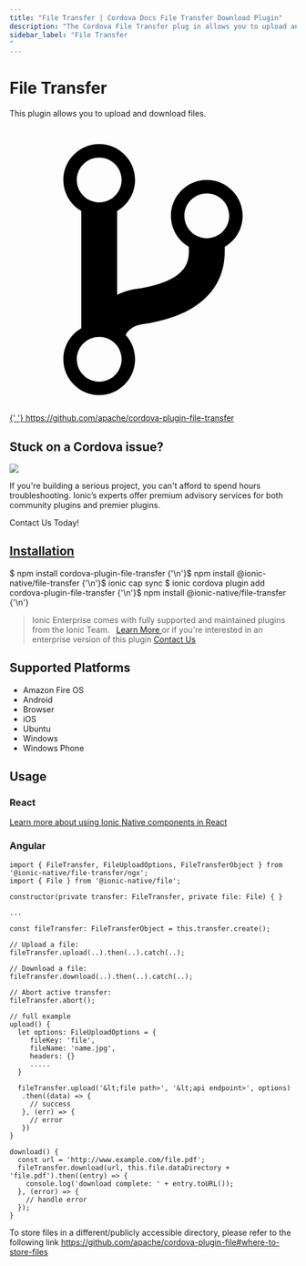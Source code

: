 ```yaml
---
title: "File Transfer | Cordova Docs File Transfer Download Plugin"
description: "The Cordova File Transfer plug in allows you to upload and download docs files. This plugin is supported on iOS, Android, Windows, and more platforms."
sidebar_label: "File Transfer
"
---
```



# File Transfer

This plugin allows you to upload and download files.

<p>
  <a href="https://github.com/apache/cordova-plugin-file-transfer" target="_blank" rel="noopener" className="git-link">
    <svg viewBox="0 0 512 512">
      <path d="M416 160c0-35.3-28.7-64-64-64s-64 28.7-64 64c0 23.7 12.9 44.3 32 55.4v8.6c0 19.9-7.8 33.7-25.3 44.9-15.4 9.8-38.1 17.1-67.5 21.5-14 2.1-25.7 6-35.2 10.7V151.4c19.1-11.1 32-31.7 32-55.4 0-35.3-28.7-64-64-64S96 60.7 96 96c0 23.7 12.9 44.3 32 55.4v209.2c-19.1 11.1-32 31.7-32 55.4 0 35.3 28.7 64 64 64s64-28.7 64-64c0-16.6-6.3-31.7-16.7-43.1 1.9-4.9 9.7-16.3 29.4-19.3 38.8-5.8 68.9-15.9 92.3-30.8 36-22.8 55-57 55-98.8v-8.6c19.1-11.1 32-31.7 32-55.4zM160 56c22.1 0 40 17.9 40 40s-17.9 40-40 40-40-17.9-40-40 17.9-40 40-40zm0 400c-22.1 0-40-17.9-40-40s17.9-40 40-40 40 17.9 40 40-17.9 40-40 40zm192-256c-22.1 0-40-17.9-40-40s17.9-40 40-40 40 17.9 40 40-17.9 40-40 40z"></path>
    </svg>{' '}
    https://github.com/apache/cordova-plugin-file-transfer
  </a>
</p>

<h2>Stuck on a Cordova issue?</h2>
<DocsCard
  className="cordova-ee-card"
  header="Don't waste precious time on plugin issues."
  href="https://ionicframework.com/sales?product_of_interest=Ionic%20Native"
>
  <div>
    <img src={require('./_assets/img/native-cordova-bot.png').default} class="cordova-ee-img" />
    <p>
      If you're building a serious project, you can't afford to spend hours troubleshooting. Ionic’s experts offer
      premium advisory services for both community plugins and premier plugins.
    </p>
    <DocsButton className="native-ee-detail">Contact Us Today!</DocsButton>
  </div>
</DocsCard>

<h2 id="installation">
  <a href="#installation">Installation</a>
</h2>
<Tabs
  groupId="runtime"
  defaultValue="Capacitor"
  values={[
    { value: 'Capacitor', label: 'Capacitor' },
    { value: 'Cordova', label: 'Cordova' },
    { value: 'Enterprise', label: 'Enterprise' },
  ]}
>
  <TabItem value="Capacitor">
    <CodeBlock className="language-shell">
      $ npm install cordova-plugin-file-transfer {'\n'}$ npm install @ionic-native/file-transfer {'\n'}$ ionic cap sync
    </CodeBlock>
  </TabItem>
  <TabItem value="Cordova">
    <CodeBlock className="language-shell">
      $ ionic cordova plugin add cordova-plugin-file-transfer {'\n'}$ npm install @ionic-native/file-transfer {'\n'}
    </CodeBlock>
  </TabItem>
  <TabItem value="Enterprise">
    <blockquote>
      Ionic Enterprise comes with fully supported and maintained plugins from the Ionic Team. &nbsp;
      <a class="btn" href="https://ionic.io/docs/premier-plugins">
        Learn More
      </a> or if you're interested in an enterprise version of this plugin <a
        class="btn"
        href="https://ionicframework.com/sales?product_of_interest=Ionic%20Enterprise%20Engine"
      >
        Contact Us
      </a>
    </blockquote>
  </TabItem>
</Tabs>

## Supported Platforms

- Amazon Fire OS
- Android
- Browser
- iOS
- Ubuntu
- Windows
- Windows Phone

## Usage

### React

[Learn more about using Ionic Native components in React](../native-community.mdx#react)

### Angular

```tsx
import { FileTransfer, FileUploadOptions, FileTransferObject } from '@ionic-native/file-transfer/ngx';
import { File } from '@ionic-native/file';

constructor(private transfer: FileTransfer, private file: File) { }

...

const fileTransfer: FileTransferObject = this.transfer.create();

// Upload a file:
fileTransfer.upload(..).then(..).catch(..);

// Download a file:
fileTransfer.download(..).then(..).catch(..);

// Abort active transfer:
fileTransfer.abort();

// full example
upload() {
  let options: FileUploadOptions = {
     fileKey: 'file',
     fileName: 'name.jpg',
     headers: {}
     .....
  }

  fileTransfer.upload('&lt;file path>', '&lt;api endpoint>', options)
   .then((data) => {
     // success
   }, (err) => {
     // error
   })
}

download() {
  const url = 'http://www.example.com/file.pdf';
  fileTransfer.download(url, this.file.dataDirectory + 'file.pdf').then((entry) => {
    console.log('download complete: ' + entry.toURL());
  }, (error) => {
    // handle error
  });
}

```

To store files in a different/publicly accessible directory, please refer to the following link
https://github.com/apache/cordova-plugin-file#where-to-store-files
